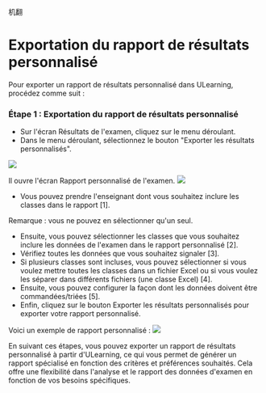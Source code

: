 机翻
# Exportation du rapport de résultats personnalisé 
 
 Pour exporter un rapport de résultats personnalisé dans ULearning, procédez comme suit : 
 
 ### Étape 1 : Exportation du rapport de résultats personnalisé 
 - Sur l'écran Résultats de l'examen, cliquez sur le menu déroulant. 
 - Dans le menu déroulant, sélectionnez le bouton "Exporter les résultats personnalisés". 
 
 ![]( /img/utest/teacher/result16.png) 
 
 Il ouvre l'écran Rapport personnalisé de l'examen. 
 ![]( /img/utest/teacher/result17.png) 
 
 - Vous pouvez prendre l'enseignant dont vous souhaitez inclure les classes dans le rapport [1]. 

 Remarque : vous ne pouvez en sélectionner qu'un seul. 
 - Ensuite, vous pouvez sélectionner les classes que vous souhaitez inclure les données de l'examen dans le rapport personnalisé [2]. 
 - Vérifiez toutes les données que vous souhaitez signaler [3]. 
 - Si plusieurs classes sont incluses, vous pouvez sélectionner si vous voulez mettre toutes les classes dans un fichier Excel ou si vous voulez les séparer dans différents fichiers (une classe Excel) [4]. 
 - Ensuite, vous pouvez configurer la façon dont les données doivent être commandées/triées [5]. 
 - Enfin, cliquez sur le bouton Exporter les résultats personnalisés pour exporter votre rapport personnalisé. 
 
 
 Voici un exemple de rapport personnalisé : 
 ![]( /img/utest/teacher/result18.png) 
 
 En suivant ces étapes, vous pouvez exporter un rapport de résultats personnalisé à partir d'ULearning, ce qui vous permet de générer un rapport spécialisé en fonction des critères et préférences souhaités. Cela offre une flexibilité dans l'analyse et le rapport des données d'examen en fonction de vos besoins spécifiques.
